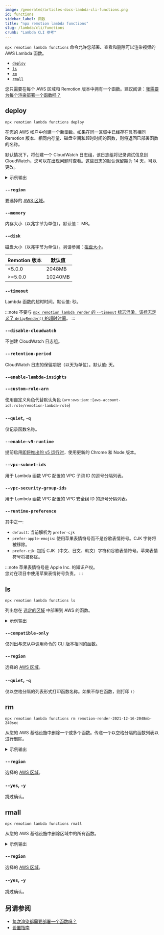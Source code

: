 ```yaml
---
image: /generated/articles-docs-lambda-cli-functions.png
id: functions
sidebar_label: 函数
title: "npx remotion lambda functions"
slug: /lambda/cli/functions
crumb: "Lambda CLI 参考"
---
```



`npx remotion lambda functions` 命令允许您部署、查看和删除可以渲染视频的 AWS Lambda 函数。

- [`deploy`](#deploy)
- [`ls`](#ls)
- [`rm`](#rm)
- [`rmall`](#rmall)

您只需要在每个 AWS 区域和 Remotion 版本中拥有一个函数。建议阅读：[我需要为每个渲染部署一个函数吗？](/docs/lambda/faq#do-i-need-to-deploy-a-function-for-each-render)

## deploy

```
npx remotion lambda functions deploy
```

在您的 AWS 帐户中创建一个新函数。如果在同一区域中已经存在具有相同 Remotion 版本、相同内存量、磁盘空间和超时时间的函数，则将返回已部署函数的名称。

默认情况下，将创建一个 CloudWatch 日志组，该日志组将记录调试信息到 CloudWatch，您可以在出现问题时查看。这些日志的默认保留期为 14 天，可以更改。

<details>
<summary>
示例输出
</summary>
<pre>
Region = eu-central-1,
Memory = 2048MB,
Disk = 2048MB,
Timeout = 120sec,
Version = 2021-12-17,
CloudWatch Enabled = true,
CloudWatch Retention Period = 14 days
VPC Subnet IDs = subnet-0f6a0f6a0f6a0f6a0, subnet-0f6a0f6a0f6a0f6a1
VPC Security Group IDs = sg-0f6a0f6a0f6a0f6a0, sg-0f6a0f6a0f6a0f6a1
<br/>
Deployed as remotion-render-2021-12-17-2048mb-120sec
<br/>

</pre>
</details>

### `--region`

要选择的 [AWS 区域](/docs/lambda/region-selection)。

### `--memory`

内存大小（以兆字节为单位）。默认值：<DefaultMemorySize /> MB。

### `--disk`

磁盘大小（以兆字节为单位）。另请参阅：[磁盘大小](/docs/lambda/disk-size)。

| Remotion 版本 | 默认值       |
|--------------|--------------|
| &lt;5.0.0    | 2048MB       |
| &gt;=5.0.0   | 10240MB      |

### `--timeout`

Lambda 函数的超时时间。默认值: <DefaultTimeout /> 秒。

:::note
不要与 [`npx remotion lambda render` 的 `--timeout` 标志混淆，该标志定义了 `delayRender()` 的超时时间](/docs/cli/render#--timeout)。
:::

### `--disable-cloudwatch`

不创建 CloudWatch 日志组。

### `--retention-period`

CloudWatch 日志的保留期限（以天为单位）。默认值: <DefaultLogRetention /> 天。

### `--enable-lambda-insights`<AvailableFrom v="4.0.61" />

<Options id="enable-lambda-insights" />

### `--custom-role-arn`

使用自定义角色代替默认角色 (`arn:aws:iam::[aws-account-id]:role/remotion-lambda-role`)

### `--quiet`, `-q`

仅记录函数名称。

### `--enable-v5-runtime`<AvailableFrom v="4.0.148" />

提前启用[即将推出的 v5 运行时](/docs/lambda/runtime#runtime-changes-in-remotion-50)，使用更新的 Chrome 和 Node 版本。

### `--vpc-subnet-ids`<AvailableFrom v="4.0.160" />

用于 Lambda 函数 VPC 配置的 VPC 子网 ID 的逗号分隔列表。

### `--vpc-security-group-ids`<AvailableFrom v="4.0.160" />

用于 Lambda 函数 VPC 配置的 VPC 安全组 ID 的逗号分隔列表。

### `--runtime-preference`<AvailableFrom v="4.0.205" />

其中之一:

- `default`: 当前解析为 `prefer-cjk`
- `prefer-apple-emojis`: 使用苹果表情符号而不是谷歌表情符号。CJK 字符将被移除。
- `prefer-cjk`: 包括 CJK（中文、日文、韩文）字符和谷歌表情符号。苹果表情符号将被移除。

:::note
苹果表情符号是 Apple Inc. 的知识产权。  
您对在项目中使用苹果表情符号负责。
:::

## ls

```
npx remotion lambda functions ls
```

列出您在 [选定的区域](/docs/lambda/region-selection) 中部署到 AWS 的函数。

<details>
<summary>
示例输出
</summary>
<pre>
eu-central-1 区域中的 6 个函数<br/>
名称                                              版本        内存（MB）    超时时间（秒）  <br/>
remotion-render-2021-12-16-2048mb-240sec          2021-12-16  2048         240          <br/>
remotion-render-2021-12-17-2048mb-120sec          2021-12-17  2048         120          <br/>
remotion-render-2021-12-15-2048mb-240sec          2021-12-15  2048         240
<br/>
</pre>
</details>

### `--compatible-only`<AvailableFrom v="4.0.164" />

仅列出与您从中调用命令的 CLI 版本相同的函数。

### `--region`

选择的 [AWS 区域](/docs/lambda/region-selection)。

### `--quiet`, `-q`

仅以空格分隔的列表形式打印函数名称。如果不存在函数，则打印 `()`

## rm

```
npx remotion lambda functions rm remotion-render-2021-12-16-2048mb-240sec
```

从您的 AWS 基础设施中删除一个或多个函数。传递一个以空格分隔的函数列表以进行删除。

<details>
<summary>
示例输出
</summary>
<pre>
<br/>
函数名称：   remotion-render-2021-12-16-2048mb-240sec<br/>
内存：          2048MB<br/>
超时：         120sec<br/>
版本：         2021-12-16<br/>
删除？（Y/n）：  Y<br/>
已删除！
<br/>

</pre>
</details>

### `--region`

选择的 [AWS 区域](/docs/lambda/region-selection)。

### `--yes`, `-y`

跳过确认。

## rmall

```
npx remotion lambda functions rmall
```

从您的 AWS 基础设施中删除区域中的所有函数。

<details>
<summary>
示例输出
</summary>
<pre>
<br/>
函数名称：   remotion-render-2021-12-16-2048mb-240sec<br/>
内存：          2048MB<br/>
超时：         120sec<br/>
版本：         2021-12-16<br/>
删除？（Y/n）：  Y<br/>
已删除！
<br/>
函数名称：   remotion-render-2021-12-18-2048mb-240sec<br/>
内存：          2048MB<br/>
超时：         120sec<br/>
版本：         2021-12-16<br/>
删除？（Y/n）：  Y<br/>
已删除！
<br/>

</pre>
</details>

### `--region`

选择的 [AWS 区域](/docs/lambda/region-selection)。

### `--yes`, `-y`

跳过确认。

## 另请参阅

- [每次渲染都需要部署一个函数吗？](/docs/lambda/faq#do-i-need-to-deploy-a-function-for-each-render)
- [设置指南](/docs/lambda/setup)
```
